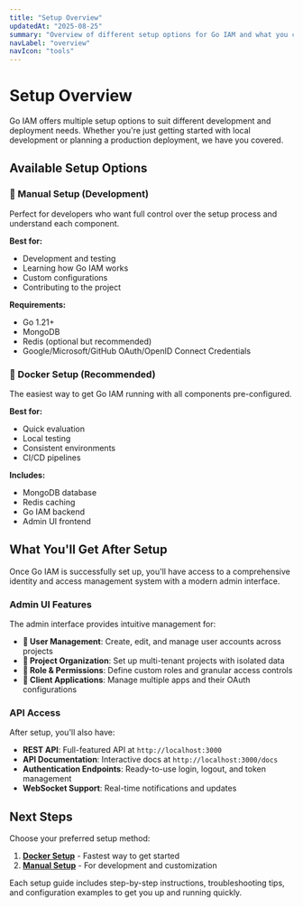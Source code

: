 ```yaml
---
title: "Setup Overview"
updatedAt: "2025-08-25"
summary: "Overview of different setup options for Go IAM and what you can expect after setup."
navLabel: "overview"
navIcon: "tools"
---
```


# Setup Overview

Go IAM offers multiple setup options to suit different development and deployment needs. Whether you're just getting started with local development or planning a production deployment, we have you covered.

## Available Setup Options

### 🔧 Manual Setup (Development)

Perfect for developers who want full control over the setup process and understand each component.

**Best for:**

- Development and testing
- Learning how Go IAM works
- Custom configurations
- Contributing to the project

**Requirements:**

- Go 1.21+
- MongoDB
- Redis (optional but recommended)
- Google/Microsoft/GitHub OAuth/OpenID Connect Credentials

### 🐳 Docker Setup (Recommended)

The easiest way to get Go IAM running with all components pre-configured.

**Best for:**

- Quick evaluation
- Local testing
- Consistent environments
- CI/CD pipelines

**Includes:**

- MongoDB database
- Redis caching
- Go IAM backend
- Admin UI frontend

## What You'll Get After Setup

Once Go IAM is successfully set up, you'll have access to a comprehensive identity and access management system with a modern admin interface.

<Media
  src="/images/screenshots/users.png"
  alt="Go IAM Admin UI - Users Management"
  radius="1"
/>

### Admin UI Features

The admin interface provides intuitive management for:

- **👥 User Management**: Create, edit, and manage user accounts across projects
- **🏢 Project Organization**: Set up multi-tenant projects with isolated data
- **🔑 Role & Permissions**: Define custom roles and granular access controls
- **📱 Client Applications**: Manage multiple apps and their OAuth configurations

### API Access

After setup, you'll also have:

- **REST API**: Full-featured API at `http://localhost:3000`
- **API Documentation**: Interactive docs at `http://localhost:3000/docs`
- **Authentication Endpoints**: Ready-to-use login, logout, and token management
- **WebSocket Support**: Real-time notifications and updates

## Next Steps

Choose your preferred setup method:

1. **[Docker Setup](/docs/setup/docker)** - Fastest way to get started
2. **[Manual Setup](/docs/setup/manual)** - For development and customization

Each setup guide includes step-by-step instructions, troubleshooting tips, and configuration examples to get you up and running quickly.
